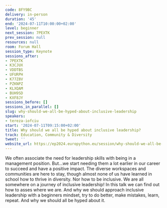 ```yaml
---
code: 8FY9BC
delivery: in-person
duration: '45'
end: '2024-07-11T10:00:00+02:00'
level: beginner
next_session: 7PEXTK
prev_session: null
resources: null
room: Forum Hall
session_type: Keynote
sessions_after:
- 7PEXTK
- K3CJUX
- VDDTBS
- UFURPH
- K77Z8V
- PZKNPZ
- KLXQAM
- BUH9SD
- KXF8JY
sessions_before: []
sessions_in_parallel: []
slug: why-should-we-all-be-hyped-about-inclusive-leadership
speakers:
- tereza-iofciu
start: '2024-07-11T09:15:00+02:00'
title: Why should we all be hyped about inclusive leadership?
track: Education, Community & Diversity
tweet: ''
website_url: https://ep2024.europython.eu/session/why-should-we-all-be-hyped-about-inclusive-leadership
---
```


We often associate the need for leadership skills with being in a management position. But...we start needing them a lot earlier in our career to succeed and have a positive impact. The diverse workspaces and communities are here to stay, though almost none of us have learned in school how to thrive in diversity. Nor how to be inclusive. We are all somewhere on a journey of inclusive leadership! In this talk we can find out how to asses where we are. And why we should approach inclusive leadership with a beginners mindset, try to do better, make mistakes, learn, repeat. And why we should all be hyped about it.
